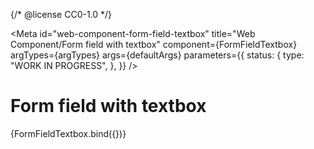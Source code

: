 {/* @license CC0-1.0 */}


<Meta
  id="web-component-form-field-textbox"
  title="Web Component/Form field with textbox"
  component={FormFieldTextbox}
  argTypes={argTypes}
  args={defaultArgs}
  parameters={{
    status: {
      type: "WORK IN PROGRESS",
    },
  }}
/>

# Form field with textbox

<Canvas>
  <Story name="Default" args={exampleArgs}>
    {FormFieldTextbox.bind({})}
  </Story>
</Canvas>

<ArgsTable story="Default" />
